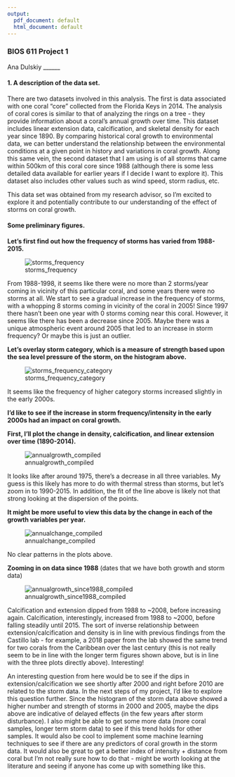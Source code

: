 ```yaml
---
output:
  pdf_document: default
  html_document: default
---
```



### BIOS 611 Project 1
Ana Dulskiy
______

#### 1. A description of the data set.

There are two datasets involved in this analysis. The first is data associated with one coral "core" collected from the Florida Keys in 2014. The analysis of coral cores is similar to that of analyzing the rings on a tree - they provide information about a coral's annual growth over time. This dataset includes linear extension data, calcification, and skeletal density for each year since 1890. By comparing historical coral growth to environmental data, we can better understand the relationship between the environmental conditions at a given point in history and variations in coral growth. Along this same vein, the second dataset that I am using is of all storms that came within 500km of this coral core since 1988 (although there is some less detailed data available for earlier years if I decide I want to explore it). This dataset also includes other values such as wind speed, storm radius, etc.

This data set was obtained from my research advisor, so I'm excited to explore it and potentially contribute to our understanding of the effect of storms on coral growth.



#### Some preliminary figures.

**Let's first find out how the frequency of storms has varied from 1988-2015.**

![storms_frequency](assets/storms_frequency.png)

From 1988-1998, it seems like there were no more than 2 storms/year coming in vicinity of this particular coral, and some years there were no storms at all. We start to see a gradual increase in the frequency of storms, with a whopping 8 storms coming in vicinity of the coral in 2005! Since 1997 there hasn't been one year with 0 storms coming near this coral. However, it seems like there has been a decrease since 2005. Maybe there was a unique atmospheric event around 2005 that led to an increase in storm frequency? Or maybe this is just an outlier.

**Let's overlay storm category, which is a measure of strength based upon the sea level pressure of the storm, on the histogram above.**

![storms_frequency_category](assets/storms_frequency_category.png)

It seems like the frequency of higher category storms increased slightly in the early 2000s. 



**I'd like to see if the increase in storm frequency/intensity in the early 2000s had an impact on coral growth.**

**First, I'll plot the change in density, calcification, and linear extension over time (1890-2014).**

![annualgrowth_compiled](assets/annualgrowth_compiled.png)

It looks like after around 1975, there's a decrease in all three variables. My guess is this likely has more to do with thermal stress than storms, but let's zoom in to 1990-2015. In addition, the fit of the line above is likely not that strong looking at the dispersion of the points.



**It might be more useful to view this data by the change in each of the growth variables per year.**

![annualchange_compiled](assets/annualchange_compiled.png)

No clear patterns in the plots above.

**Zooming in on data since 1988** (dates that we have both growth and storm data)

![annualgrowth_since1988_compiled](assets/annualgrowth_since1988_compiled.png)



Calcification and extension dipped from 1988 to ~2008, before increasing again. Calcification, interestingly, increased from 1988 to ~2000, before falling steadily until 2015. The sort of inverse relationship between extension/calcification and density is in line with previous findings from the Castillo lab - for example, a 2018 paper from the lab showed the same trend for two corals from the Caribbean over the last century (this is not really seem to be in line with the longer term figures shown above, but is in line with the three plots directly above). Interesting! 

An interesting question from here would be to see if the dips in extension/calcification we see shortly after 2000 and right before 2010 are related to the storm data. In the next steps of my project, I'd like to explore this question further. Since the histogram of the storm data above showed a higher number and strength of storms in 2000 and 2005, maybe the dips above are indicative of delayed effects (in the few years after storm disturbance). I also might be able to get some more data (more coral samples, longer term storm data) to see if this trend holds for other samples. It would also be cool to implement some machine learning techniques to see if there are any predictors of coral growth in the storm data. It would also be great to get a better index of intensity + distance from coral but I'm not really sure how to do that - might be worth looking at the literature and seeing if anyone has come up with something like this.

